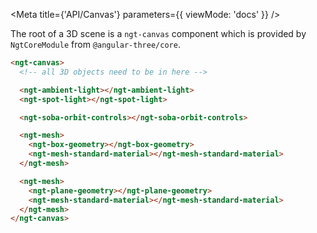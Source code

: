 
<Meta title={'API/Canvas'} parameters={{ viewMode: 'docs' }} />

The root of a 3D scene is a `ngt-canvas` component which is provided by `NgtCoreModule` from `@angular-three/core`.

```html
<ngt-canvas>
  <!-- all 3D objects need to be in here -->

  <ngt-ambient-light></ngt-ambient-light>
  <ngt-spot-light></ngt-spot-light>

  <ngt-soba-orbit-controls></ngt-soba-orbit-controls>

  <ngt-mesh>
    <ngt-box-geometry></ngt-box-geometry>
    <ngt-mesh-standard-material></ngt-mesh-standard-material>
  </ngt-mesh>

  <ngt-mesh>
    <ngt-plane-geometry></ngt-plane-geometry>
    <ngt-mesh-standard-material></ngt-mesh-standard-material>
  </ngt-mesh>
</ngt-canvas>
```
